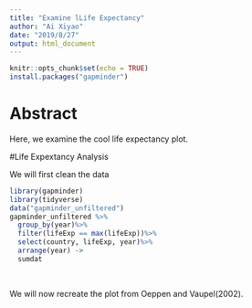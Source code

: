 ```yaml
---
title: "Examine lLife Expectancy"
author: "Ai Xiyao"
date: "2019/8/27"
output: html_document
---
```


```r
knitr::opts_chunk$set(echo = TRUE)
install.packages("gapminder")
```

# Abstract

Here, we examine the cool life expectancy plot.

#Life Expextancy Analysis

We will first clean the data

```r
library(gapminder)
library(tidyverse)
data("gapminder_unfiltered")
gapminder_unfiltered %>%
  group_by(year)%>%
  filter(lifeExp == max(lifeExp))%>%
  select(country, lifeExp, year)%>%
  arrange(year) ->
  sumdat
  
  

```

We will now recreate the plot from Oeppen and Vaupel(2002).

